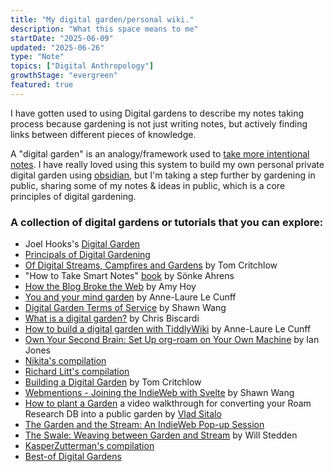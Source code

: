 ```yaml
---
title: "My digital garden/personal wiki."
description: "What this space means to me"
startDate: "2025-06-09"
updated: "2025-06-26"
type: "Note"
topics: ["Digital Anthropology"]
growthStage: "evergreen"
featured: true
---
```



I have gotten used to using Digital gardens to describe my notes taking 
process because gardening is not just writing notes, but actively 
finding links between different pieces of knowledge. 

A "digital garden" is an analogy/framework used to [take more intentional notes](https://taking-notes-six.vercel.app/).
I have really loved using this system to build my own personal private digital garden using [obsidian](/notes/obsidian-tool), 
but I'm taking a step further by gardening in public, sharing some of my notes & ideas in public, 
which is a core principles of digital gardening. 


<RemoteImage
  src="https://res.cloudinary.com/djjc0kf4h/image/upload/v1751404808/dg_lj3fsn.jpg"
  alt="A fork in the road - Abstract aerial landscape Framed by Eve Izzett"
  width="880px"
/>

### A collection of digital gardens or tutorials that you can explore:

- Joel Hooks's [Digital Garden](https://joelhooks.com/digital-garden)
- [Principals of Digital Gardening](https://maggieappleton.com/garden-history)
- [Of Digital Streams, Campfires and Gardens](https://tomcritchlow.com/2018/10/10/of-gardens-and-wikis/) by Tom Critchlow
- "How to Take Smart Notes" [book](https://www.librarything.com/work/21425376/t/How-to-Take-Smart-Notes-One-Simple-Technique-to-Boost-Writing-Learning-and-Thinking%E2%80%94for-Students-Academics-and-Nonfiction-Book-Writers) by Sönke Ahrens 
- [How the Blog Broke the Web](https://stackingthebricks.com/how-blogs-broke-the-web/) by Amy Hoy
- [You and your mind garden](https://nesslabs.com/mind-garden) by Anne-Laure Le Cunff
- [Digital Garden Terms of Service](https://www.swyx.io/writing/digital-garden-tos/) by Shawn Wang
- [What is a digital garden?](https://www.christopherbiscardi.com/garden) by Chris Biscardi
- [How to build a digital garden with TiddlyWiki](https://nesslabs.com/digital-garden-tiddlywiki) by Anne-Laure Le Cunff
- [Own Your Second Brain: Set Up org-roam on Your Own Machine](https://ianjones.us/own-your-second-brain) by Ian Jones
- [Nikita's compilation](https://wiki.nikiv.dev/other/wiki-workflow#similar-wikis-i-liked) 
- [Richard Litt's compilation](https://github.com/RichardLitt/meta-knowledge) 
- [Building a Digital Garden](https://tomcritchlow.com/2019/02/17/building-digital-garden/) by Tom Critchlow
- [Webmentions - Joining the IndieWeb with Svelte](https://www.swyx.io/writing/clientside-webmentions) by Shawn Wang
- [How to plant a Garden](https://www.loom.com/share/05ac911308554668a6b35fd2b321d3d9) a video walkthrough for converting your Roam Research DB into a public garden by [Vlad Sitalo](https://twitter.com/VladyslavSitalo) 
- [The Garden and the Stream: An IndieWeb Pop-up Session](https://indieweb.org/2020/Pop-ups/GardenAndStream) 
- [The Swale: Weaving between Garden and Stream](https://bonkerfield.org/2020/05/swale-garden-stream/) by Will Stedden
- [KasperZutterman's compilation](https://github.com/KasperZutterman/Second-Brain) 
- [Best-of Digital Gardens](https://github.com/lyz-code/best-of-digital-gardens) 